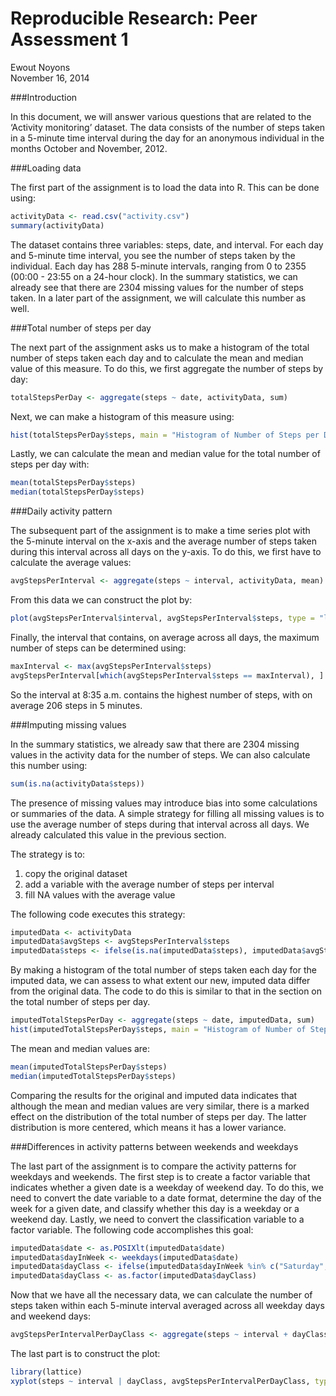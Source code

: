 Reproducible Research: Peer Assessment 1
========================================

Ewout Noyons  
November 16, 2014


###Introduction

In this document, we will answer various questions that are related to the 'Activity monitoring' dataset. The data consists of the number of steps taken in a 5-minute time interval during the day for an anonymous individual in the months October and November, 2012.


###Loading data

The first part of the assignment is to load the data into R. This can be done using:

```r
activityData <- read.csv("activity.csv")
summary(activityData)
```

The dataset contains three variables: steps, date, and interval. For each day and 5-minute time interval, you see the number of steps taken by the individual. Each day has 288 5-minute intervals, ranging from 0 to 2355 (00:00 - 23:55 on a 24-hour clock). In the summary statistics, we can already see that there are 2304 missing values for the number of steps taken. In a later part of the assignment, we will calculate this number as well.


###Total number of steps per day

The next part of the assignment asks us to make a histogram of the total number of steps taken each day and to calculate the mean and median value of this measure. To do this, we first aggregate the number of steps by day:

```r
totalStepsPerDay <- aggregate(steps ~ date, activityData, sum)
```

Next, we can make a histogram of this measure using:

```r
hist(totalStepsPerDay$steps, main = "Histogram of Number of Steps per Day", xlab = "Number of steps")
```

Lastly, we can calculate the mean and median value for the total number of steps per day with:

```r
mean(totalStepsPerDay$steps)
median(totalStepsPerDay$steps)
```


###Daily activity pattern

The subsequent part of the assignment is to make a time series plot with the 5-minute interval on the x-axis and the average number of steps taken during this interval across all days on the y-axis. To do this, we first have to calculate the average values:

```r
avgStepsPerInterval <- aggregate(steps ~ interval, activityData, mean)
```

From this data we can construct the plot by:

```r
plot(avgStepsPerInterval$interval, avgStepsPerInterval$steps, type = "l", main = "Daily Activity Pattern", xlab = "Interval", ylab = "Number of steps")
```

Finally, the interval that contains, on average across all days, the maximum number of steps can be determined using:

```r
maxInterval <- max(avgStepsPerInterval$steps)
avgStepsPerInterval[which(avgStepsPerInterval$steps == maxInterval), ]
```

So the interval at 8:35 a.m. contains the highest number of steps, with on average 206 steps in 5 minutes.


###Imputing missing values

In the summary statistics, we already saw that there are 2304 missing values in the activity data for the number of steps. We can also calculate this number using:

```r
sum(is.na(activityData$steps))
```

The presence of missing values may introduce bias into some calculations or summaries of the data. A simple strategy for filling all missing values is to use the average number of steps during that interval across all days. We already calculated this value in the previous section. 

The strategy is to: 

1. copy the original dataset
2. add a variable with the average number of steps per interval
3. fill NA values with the average value

The following code executes this strategy:

```r
imputedData <- activityData
imputedData$avgSteps <- avgStepsPerInterval$steps
imputedData$steps <- ifelse(is.na(imputedData$steps), imputedData$avgSteps, imputedData$steps)
```

By making a histogram of the total number of steps taken each day for the imputed data, we can assess to what extent our new, imputed data differ from the original data. The code to do this is similar to that in the section on the total number of steps per day.

```r
imputedTotalStepsPerDay <- aggregate(steps ~ date, imputedData, sum)
hist(imputedTotalStepsPerDay$steps, main = "Histogram of Number of Steps per Day", xlab = "Number of steps")
```

The mean and median values are:

```r
mean(imputedTotalStepsPerDay$steps)
median(imputedTotalStepsPerDay$steps)
```

Comparing the results for the original and imputed data indicates that although the mean and median values are very similar, there is a marked effect on the distribution of the total number of steps per day. The latter distribution is more centered, which means it has a lower variance.

###Differences in activity patterns between weekends and weekdays

The last part of the assignment is to compare the activity patterns for weekdays and weekends. The first step is to create a factor variable that indicates whether a given date is a weekday of weekend day. To do this, we need to convert the date variable to a date format, determine the day of the week for a given date, and classify whether this day is a weekday or a weekend day. Lastly, we need to convert the classification variable to a factor variable. The following code accomplishes this goal:

```r
imputedData$date <- as.POSIXlt(imputedData$date)
imputedData$dayInWeek <- weekdays(imputedData$date)
imputedData$dayClass <- ifelse(imputedData$dayInWeek %in% c("Saturday", "Sunday"), "Weekend", "Week")
imputedData$dayClass <- as.factor(imputedData$dayClass)
```

Now that we have all the necessary data, we can calculate the number of steps taken within each 5-minute interval averaged across all weekday days and weekend days:

```r
avgStepsPerIntervalPerDayClass <- aggregate(steps ~ interval + dayClass, imputedData, mean)
```

The last part is to construct the plot:

```r
library(lattice)
xyplot(steps ~ interval | dayClass, avgStepsPerIntervalPerDayClass, type = "l", layout = c(1, 2), xlab = "Interval", ylab = "Number of steps")
```

